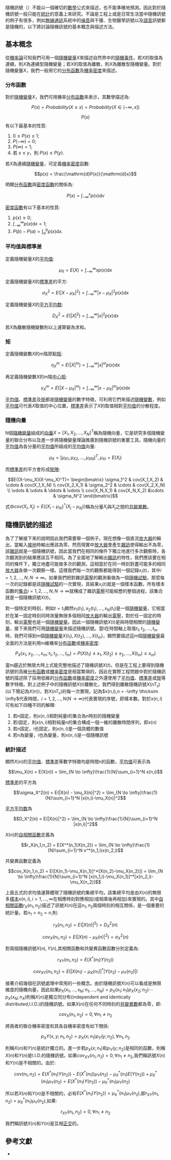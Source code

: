 {{onesource|time=2016-06-28T10:24:31+00:00}}
隨機訊號（{{lang|en|stochastic signals}}）不能以一個確切的[[數學|數學]]公式來描述，也不能準確地預測。因此對於隨機訊號一般只能在[[統計|統計]]的意義上來研究。不論是工程上或是日常生活當中隨機訊號的例子有很多，例如[[無線通訊|無線通訊]]系統中的[[噪音|噪音]]與干擾、生物醫學訊號以及[[語音|語音]]訊號都是隨機的，以下將討論隨機訊號的基本概念與描述方法。

==基本概念==
從[[機率論|機率論]]可知我們可用一個[[隨機變量|隨機變量]]<math>X</math>來描述自然界中的[[隨機事件|隨機事件]]，若<math>X</math>的取值為連續，則<math>X</math>為連續型隨機變量；若<math>X</math>的取值為離散，則<math>X</math>為離散型隨機變量。對於隨機變量<math>X</math>，我們一般用它的[[分布函數|分布函數]]及[[機率密度|機率密度]]來描述。

===分布函數===
對於[[隨機變量|隨機變量]]<math>X</math>，我們可用機率[[分布函數|分布函數]]來表示，其數學描述為:

:<math>P(x) = Probability(X \leqslant x) = Probability(X \in (-\infty,x])</math>

:<math>P(x)</math>有以下最基本的性質:

#<math>0 \leqslant P(x) \leqslant 1;</math>
#<math>P(-\infty) = 0;</math>
#<math>P(\infty) = 1;</math>
#若 <math>x \leqslant y </math>，則 <math>P(x) \leqslant P(y).</math>

若<math>X</math>為連續[[隨機變量|隨機變量]]，可定義[[機率密度|機率密度]]函數:

:<math>p(x) = \frac{\mathrm{d}P(x)}{\mathrm{d}x}</math>

明顯[[分布函數|分布函數]]與[[密度函數|密度函數]]的關係為:

:<math>P(x) = \int_{-\infty}^{x} p(v)\mathrm{d}v</math>

[[密度函數|密度函數]]有以下基本的性質:

#<math>p(x) \geqslant 0;</math>
#<math>\int_{-\infty}^{\infty} p(x)\mathrm{d}x = 1;</math>
#<math>P(b) - P(a) = \int_{a}^{b} p(x)\mathrm{d}x.</math>

===平均值與標準差===
定義隨機變量<math>X</math>的[[平均值|平均值]]:

:<math>\mu_X = E(X) = \int_{-\infty}^{\infty} xp(x)\mathrm{d}x</math>

定義隨機變量<math>X</math>的[[標準差|標準差]]的平方:

:<math>\sigma_X^2 = E(|X - \mu_X|^2) = \int_{-\infty}^{\infty} |x-\mu_X|^2p(x)\mathrm{d}x</math>

定義隨機變量<math>X</math>的[[平方平均数|平方平均数]]:

:<math>D_X^2 = E(|X|^2) = \int_{-\infty}^{\infty} |x|^2p(x)\mathrm{d}x</math>

若<math>X</math>為離散隨機變數則以上運算變為求和。

===矩===
定義隨機變數<math>X</math>的m階原點[[矩|矩]]:

:<math>\eta_X^m = E(|X|^m) = \int_{-\infty}^{\infty} |x|^mp(x)\mathrm{d}x</math>

再定義隨機變數<math>X</math>的m階[[中心矩|中心矩]]:

:<math>\gamma_X^m = E(|X - \mu_X|^m) = \int_{-\infty}^{\infty} |x-\mu_X|^mp(x)\mathrm{d}x</math>

[[平均值|平均值]]、[[標準差|標準差]]及[[矩|矩]]都是[[隨機變量|隨機變量]]的數字特徵，可利用它們來描述[[隨機變數|隨機變數]]，例如[[平均值|平均值]]可代表<math>X</math>取值的中心位置，[[標準差|標準差]]表示了<math>X</math>的取值相對[[平均值|平均值]]的分散程度。

===隨機向量===
N個[[隨機變量|隨機變量]]組成的[[向量|向量]]<math>X = [X_1,X_2,...,X_N]^T</math>稱為隨機向量，它是研究多個隨機變量的聯合分布以及進一步將隨機變量理論推廣到隨機訊號的重要工具。隨機向量的[[平均值|平均值]]為各分量的[[平均值|平均值]]所組成的[[平均值|平均值]]向量:

:<math>\mu_X = [\mu_{X1},\mu_{X2},...,\mu_{XN}]^T,\mu_{Xi} = E(X_i)</math>

而[[標準差|標準差]]的平方會形成[[矩陣|矩陣]]:

:<math>E((X-\mu_X)(X-\mu_X)^T)=
\begin{bmatrix}
\sigma_1^2 & cov(X_1,X_2) & \cdots & cov(X_1,X_N) \\
cov(X_2,X_1) & \sigma_2^2 & \cdots & cov(X_2,X_N) \\
\vdots & \vdots & \ddots & \vdots \\
cov(X_N,X_1) & cov(X_N,X_2) &\cdots & \sigma_N^2
\end{bmatrix}
</math>

式中<math>cov(X_i,X_j) = E((X_i-\mu_{Xi})^*(X_j-\mu_{Xj}))</math>稱為分量<math>X_i</math>與<math>X_j</math>之間的[[共變異數|共變異數]]。

==隨機訊號的描述==
為了了解接下來的說明因此我們需要舉一個例子。現在想像一個直流[[放大器|放大器]]的輸出，當輸入[[接地|接地]]時輸出應該為零，然而現實中[[放大器|放大器]]會產生[[雜訊|雜訊]]使得輸出不為零，該[[雜訊|雜訊]]就是一個隨機訊號，因此當我們在相同的條件下獨立地進行多次觀察時，各次觀測到的結果應該互不相同。為了全面地了解輸出[[雜訊|雜訊]]的特性，我們應該要在相同的條件下，獨立地盡可能做多次的觀測，這相當於在同一時刻對盡可能多的相同[[放大器|放大器]]各做一次觀察一樣。這樣我們每一次的觀察都能得到一個記錄<math>x_i(t)</math>，其中<math>i = 1,2,...,N;N\rightarrow\infty</math>。如果我們把對雜訊[[電壓|電壓]]的觀測看做為一個[[隨機試驗|隨機試驗]]，那麼每一次的記錄都是該[[隨機試驗|隨機試驗]]的一次實現，其結果<math>x_i(t)</math>就是一個樣本函數。所有樣本函數的[[集合|集合]]<math>i = 1,2,...,N;N\rightarrow\infty</math>就構成了雜訊[[電壓|電壓]]可能經歷的整個過程，該集合就是一個隨機訊號<math>X(t)</math>。

對一個特定的時刻，例如<math>t=t_1</math>顯然<math>x_1(t_1),x_2(t_1),...,x_N(t_1)</math>是一個[[隨機變量|隨機變量]]，它相當於在某一固定時刻同時測量無限多個相同[[放大器|放大器]]的輸出[[電壓|電壓]]，對於任一固定的時刻，輸出[[電壓|電壓]]也是一個[[隨機變量|隨機變量]]。因此一個隨機訊號<math>X(t)</math>是與時間相關的[[隨機變量|隨機變量]]，接下來我們可用[[隨機變量|隨機變量]]來描述隨機訊號。當t在時間軸上取值<math>t_1,t_2,...,t_m</math>時，我們可得到m個[[隨機變量|隨機變量]]<math>X(t_1),X(t_2),...,X(t_m)</math>，顯然要描述這m個[[隨機變量|隨機變量]]最全面的方法是利用m維機率[[分布函數|分布函數]]或[[機率密度|機率密度]]:

:<math>P_X(x_1,x_2,...,x_m;t_1,t_2,...,t_m) = P(X(t_1) \leqslant x_1,X(t_2) \leqslant x_2,...,X(t_m) \leqslant x_m)</math>

當m趨近於無限大時上式能完整地描述了隨機訊號<math>X(t)</math>。但是在工程上要得到隨機訊號的高維[[分布函數|分布函數]]或[[機率密度|機率密度]]是相當繁瑣的，因此在實際工程問題中對於隨機訊號的描述除了採用低維的[[分布函數|分布函數]]或[[機率密度|機率密度]]之外還使用了[[平均值|平均值]]、[[標準差|標準差]]或[[矩|矩]]等數字特徵。對上述例子中的隨機訊號<math>X(t)</math>離散化，我們得到離散隨機訊號<math>X(nT_s)</math>(以下簡記為<math>X(n)</math>)，對<math>X(nT_s)</math>的每一次實現，記為<math>x(n,i),n = -\infty \thicksim \infty</math>代表時間，<math>i = 1,2,...,N(N\rightarrow\infty)</math>代表實現的序號，即樣本數。對於<math>x(n,i)</math>可有如下四種不同的解釋:

#若n固定，則<math>x(n,i)</math>相對純量i的集合為n時刻的隨機變量
#若i固定，則<math>x(n,i)</math>相對純量n的集合構成一個一維的離散時間序列，即<math>x(n)</math>
#若n固定，i也固定，則<math>x(n,i)</math>是一個具體的數值
#若n為變量，i也為變量，則<math>x(n,i)</math>是一個隨機訊號

===統計描述===
顯然<math>X(n)</math>的[[平均值|平均值]]、[[標準差|標準差]]等數字特徵均是時間n的函數，[[平均值|平均值]]可表示為

:<math>\mu_X(n) = E(X(n)) =  \lim_{N \to \infty}\frac{1}{N}\sum_{i=1}^N x(n,i)</math>

[[標準差|標準差]]的平方為

:<math>\sigma_X^2(n) = E(|X(n) - \mu_X(n)|^2) = \lim_{N \to \infty}\frac{1}{N}\sum_{i=1}^N |x(n,i)-\mu_X(n)|^2</math>

[[平方平均数|平方平均数]]為

:<math>D_X^2(n) = E(|X(n)|^2) = \lim_{N \to \infty}\frac{1}{N}\sum_{i=1}^N |x(n,i)|^2</math>

<math>X(n)</math>的[[自相關函數|自相關函數]]定義為

:<math>r_X(n_1,n_2) = E(X^*(n_1)X(n_2)) = \lim_{N \to \infty}\frac{1}{N}\sum_{i=1}^N x^*(n_1,i)x(n_2,i)</math>

共變異函數定義為

:<math>cov_X(n_1,n_2) = E([X(n_1)-\mu_X(n_1)]^*[X(n_2)-\mu_X(n_2)]) = \lim_{N \to \infty}\frac{1}{N}\sum_{i=1}^N [x(n_1,i)-\mu_X(n_1)]^*[x(n_2,i)-\mu_X(n_2)]</math>

上面五式的求均值運算體現了隨機訊號的集總平均，該集總平均是由<math>X(n)</math>的無限多[[樣本|樣本]]<math>x(n,i),i = 1,...,\infty</math>在相應時刻對應相加(或相乘後再相加)來實現的。其中[[自相關函數|自相關函數]]<math>r_X(n_1,n_2)</math>描述了訊號<math>X(n)</math>在這<math>n_1,n_2</math>兩個時刻的相互關係，是一個重要的統計量。若<math>n_1=n_2=n,</math>則:

:<math>r_X(n_1,n_2) = E(|X(n)|^2) = D_X^2(n)</math>

:<math>cov_X(n_1,n_2) = E(|X(n)-\mu_X(n)|^2) =\sigma_X^2(n)</math>

對兩個隨機訊號<math>X(n),Y(n),</math>其相關函數和共變異函數函數分別定義為:

:<math>r_{XY}(n_1,n_2) = E(X^*(n_1)Y(n_2))</math>

:<math>cov_{XY}(n_1,n_2) = E(|X(n_1)-\mu_X(n_1)|^*|Y(n_2)-\mu_Y(n_2)|)</math>

接著介紹幾個在訊號處理中常用的一些概念。由於隨機訊號<math>X(n)</math>可以看成是無限維度的隨機向量，因此如果<math>p_X(x_1,...,x_N;n_1,...,n_N) = p_X(x_1;n_1)p_X(x_2;n_2)\cdots p_X(x_N;n_X)</math>則稱<math>X(n)</math>是獨立同分布(independent and identically distributed,I.I.D.)的隨機訊號。如果<math>X(n)</math>在任何不同時刻的[[共變異數|共變異數]]都為零，即:

:<math>cov_X(n_1,n_2) = 0, \forall n_1 \neq n_2</math>

將兩者的聯合機率密度和其各自機率密度有如下關係:

:<math>p_XY(x,y;n_1,n_2) = p_X(x;n_1)p_Y(y;n_2),\forall n_1,n_2</math>

則稱<math>X(n)</math>和<math>Y(n)</math>是統計獨立的。進一步若<math>p_X(x;n_1)</math>和<math>p_Y(y;n_2)</math>是相同的函數，則稱<math>X(n)</math>和<math>Y(n)</math>是I.I.D.的隨機訊號。如果<math>cov_{XY}(n_1,n_2) = 0,\forall n_1 \neq n_2,</math>我們稱訊號<math>X(n)</math>和<math>Y(n)</math>是不相關的。由於:

:<math>cov(n_1,n_2) = E(X^*(n_1)Y(n_2)) - E(X^*(n_1))\mu_Y(n_2) - \mu_X^*(n_1)E(Y(n_2)) + \mu^*_X(n_1)\mu_Y(n_2) = E(X^*(n_1)Y(n_2)) - \mu^*_X(n_1)\mu_Y(n_2)</math>

所以若<math>X(n)</math>和<math>Y(n)</math>是不相關的，必有<math>E(X^*(n_1)Y(n_2)) = \mu^*_X(n_1)\mu_Y(n_2),</math>即<math>r_{XY}(n_1,n_2) = \mu^*_X(n_1)\mu_Y(n_2),</math>如果:

:<math>r_{XY}(n_1,n_2) = 0,\forall n_1 \neq n_2</math>

我們稱訊號<math>X(n)</math>和<math>Y(n)</math>是互相[[正交|正交]]的。

==參考文獻==
*{{Cite book | author = 胡广书 | title = 数字信号处理:理论、算法与实现(第二版) | publisher = 清华大学出版社 | date = 2003 | pages = 460-466 | ISBN = 9787302065067}}